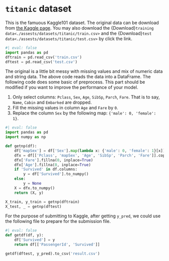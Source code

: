 
# `titanic` dataset
This is the famuous Kaggle101 dataset. The original data can be download from [the Kaggle page](https://www.kaggle.com/competitions/titanic/data). You may also download the {Download}`training data<./assests/datasets/titanic/train.csv>` and the {Download}`test data<./assests/datasets/titanic/test.csv>` by click the link.

```python
#| eval: false
import pandas as pd
dftrain = pd.read_csv('train.csv')
dftest = pd.read_csv('test.csv')
```






The original is a little bit messy with missing values and mix of numeric data and string data. The above code reads the data into a DataFrame. The following code does some basic of preprocess. This part should be modified if you want to improve the performance of your model.

1. Only select columns: `Pclass`, `Sex`, `Age`, `SibSp`, `Parch`, `Fare`. That is to say, `Name`, `Cabin` and `Embarked` are dropped.
2. Fill the missing values in column `Age` and `Fare` by `0`.
3. Replace the column `Sex` by the following map: `{'male': 0, 'female': 1}`.


```python
#| eval: false
import pandas as pd
import numpy as np

def getnp(df):
    df['mapSex'] = df['Sex'].map(lambda x: {'male': 0, 'female': 1}[x])
    dfx = df[['Pclass', 'mapSex', 'Age', 'SibSp', 'Parch', 'Fare']].copy()
    dfx['Fare'].fillna(0, inplace=True)
    dfx['Age'].fillna(0, inplace=True)
    if 'Survived' in df.columns:
        y = df['Survived'].to_numpy()
    else:
        y = None
    X = dfx.to_numpy()
    return (X, y)

X_train, y_train = getnp(dftrain)
X_test, _ = getnp(dftest)
```


For the purpose of submitting to Kaggle, after getting `y_pred`, we could use the following file to prepare for the submission file.

```python
#| eval: false
def getdf(df, y):
    df['Survived'] = y
    return df[['PassengerId', 'Survived']]

getdf(dftest, y_pred).to_csv('result.csv')
```
